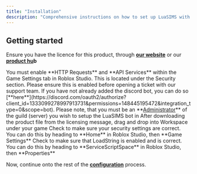 ```yaml
---
title: "Installation"
description: "Comprehensive instructions on how to set up LuaSIMS with your game. Follow on for step by step details on how to achieve success in your installation."
---
```


## Getting started

<Icon icon="money-bill-simple-wave" /> Ensure you have the licence for this product, through [**our website**](https://jadevelopment.co.uk/products/jadevelopment-vision) or our [**product hu**](https://www.roblox.com/games/9435095450/Product-Hub)**b**

<Note>
  You must enable **HTTP Requests** and **API Services** within the Game Settings tab in Roblox Studio. This is located under the Security section. Please ensure this is enabled before opening a ticket with our support team.
</Note>

<Steps>
  <Step title="Add the LuaSIMS bot to your discord server">
    If you have not already added the discord bot, you can do so [**here**](https://discord.com/oauth2/authorize?client_id=1333099278997913731&permissions=148445195472&integration_type=0&scope=bot). Please note, that you must be an **<u>Administrator</u>** of the guild (server) you wish to setup the LuaSIMS bot in
  </Step>
  <Step title="Place the file in Workspace">
    After downloading the product file from the licensing message, drag and drop into Workspace under your game
  </Step>
  <Step title="Ensure HTTP requests/API services are enabled">
    Check to make sure your security settings are correct. You can do this by heading to **Home** in Roblox Studio, then **Game Settings**
  </Step>
  <Step title="Ensure LoadString is enabled">
    Check to make sure that LoadString is enabled and is correct. You can do this by heading to **ServiceScriptSpace** in Roblox Studio, then **Properties**
  </Step>
</Steps>

Now, continue onto the rest of the [**configuration**](https://docs.jadevelopment.co.uk/luasims/configuration) process.